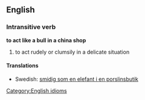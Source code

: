 ==English==
===Intransitive verb===
'''to act like a bull in a china shop'''
# to act rudely or clumsily in a delicate situation

====Translations====
*Swedish: [[smidig som en elefant i en porslinsbutik]]

[[Category:English idioms]]